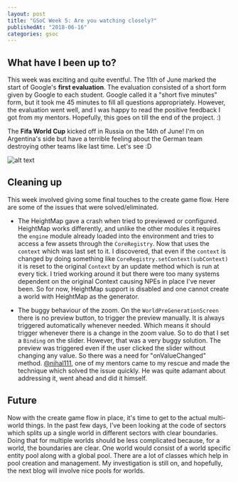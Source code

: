 ```yaml
---
layout: post
title: "GSoC Week 5: Are you watching closely?"
publishedAt: "2018-06-16"
categories: gsoc
---
```


## What have I been up to?

This week was exciting and quite eventful.
The 11th of June marked the start of Google's **first evaluation**. The evaluation consisted of a short form given by Google to each student. Google called it a "short five minutes" form, but it took me 45 minutes to fill all questions appropriately. However, the evaluation went well, and I was happy to read the positive feedback I got from my mentors. Hopefully, this goes on till the end of the project. :)

The **Fifa World Cup** kicked off in Russia on the 14th of June! I'm on Argentina's side but have a terrible feeling about the German team destroying other teams like last time. Let's see :D

![alt text](/gsoc/world-cup-2018.jpg)

## Cleaning up

This week involved giving some final touches to the create game flow. Here are some of the issues that were solved/eliminated.

-   The HeightMap gave a crash when tried to previewed or configured. HeightMap works differently, and unlike the other modules it requires the `engine` module already loaded into the environment and tries to access a few assets through the `CoreRegistry`. Now that uses the `context` which was last set to it. I discovered, that even if the `context` is changed by doing something like `CoreRegistry.setContext(subContext)` it is reset to the original `Context` by an update method which is run at every tick. I tried working around it but there were too many systems dependent on the original Context causing NPEs in place I've never been. So for now, HeightMap support is disabled and one cannot create a world with HeightMap as the generator.

-   The buggy behaviour of the zoom. On the `WorldPreGenerationScreen` there is no preview button, to trigger the preview manually. It is always triggered automatically whenever needed. Which means it should trigger whenever there is a change in the zoom value. So to do that I set a `Binding` on the slider. However, that was a very buggy solution. The preview was triggered even if the user clicked the slider without changing any value. So there was a need for "onValueChanged" method. [@nihal111](https://github.com/nihal111), one of my mentors came to my rescue and made the technique which solved the issue quickly. He was quite adamant about addressing it, went ahead and did it himself.

## Future

Now with the create game flow in place, it's time to get to the actual multi-world things. In the past few days, I've been looking at the code of sectors which splits up a single world in different sectors with clear boundaries. Doing that for multiple worlds should be less complicated because, for a world, the boundaries are clear. One world would consist of a world specific entity pool along with a global pool. There are a lot of classes which help in pool creation and management. My investigation is still on, and hopefully, the next blog will involve nice pools for worlds.
